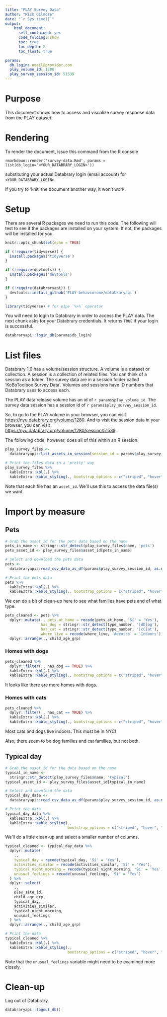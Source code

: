 ```yaml
---
title: "PLAY Survey Data"
author: "Rick Gilmore"
date: "`r Sys.time()`"
output: 
    html_document:
      self_contained: yes
      code_folding: show
      toc: true
      toc_depth: 2
      toc_float: true

params:
  db_login: email@provider.com
  play_volume_id: 1280
  play_survey_session_id: 51539
---
```


# Purpose

This document shows how to access and visualize survey response data from the PLAY dataset.

# Rendering

To render the document, issue this command from the R console

`rmarkdown::render('survey-data.Rmd', params = list(db_login='<YOUR_DATABRARY_LOGIN>'))`

substituting your actual Databrary login (email account) for `<YOUR_DATABRARY_LOGIN>`.

If you try to 'knit' the document another way, it won't work.

# Setup

There are several R packages we need to run this code.
The following will test to see if the packages are installed on your system.
If not, the packages will be installed for you.

```r
knitr::opts_chunk$set(echo = TRUE)

if (!require(tidyverse)) {
  install.packages('tidyverse')
}

if (!require(devtools)) {
  install.packages('devtools')
}

if (!require(databraryapi)) {
  devtools::install_github('PLAY-behaviorome/databraryapi')
}

library(tidyverse) # for pipe `%>%` operator
```

You will need to login to Databrary in order to access the PLAY data.
The next chunk asks for your Databrary credentials.
It returns `TRUE` if your login is successful.

```r
databraryapi::login_db(params$db_login)
```

# List files

Databrary 1.0 has a volume/session structure.
A volume is a dataset or collection.
A session is a collection of related files.
You can think of a session as a folder.
The survey data are in a session folder called 'KoBoToolbox Survey Data'.
Volumes and sessions have ID numbers that Databrary uses to access each.

The PLAY data release volume has an id of `r params$play_volume_id`.
The survey data session has a session id of `r params$play_survey_session_id`.

So, to go to the PLAY volume in your browser, you can visit <https://nyu.databrary.org/volume/1280>.
And to visit the session data in your browser, you can visit <https://nyu.databrary.org/volume/1280/session/51539>.

The following code, however, does all of this within an R session.

```r
play_survey_files <-
  databraryapi::list_assets_in_session(session_id = params$play_survey_session_id)

# Print the files data in a 'pretty' way
play_survey_files %>%
  kableExtra::kbl(.) %>%
  kableExtra::kable_styling(., bootstrap_options = c("striped", "hover", "condensed", "responsive")) 
```

Note that each file has an `asset_id`.
We'll use this to access the data file(s) we want.

# Import by measure

## Pets

```r
# Grab the asset_id for the pets data based on the name
pets_in_name <- stringr::str_detect(play_survey_files$name, 'pets')
pets_asset_id <- play_survey_files$asset_id[pets_in_name]

# Select and download the pets data
pets <-
  databraryapi::read_csv_data_as_df(params$play_survey_session_id, as.numeric(pets_asset_id))

# Print the pets data
pets %>%
  kableExtra::kbl(.) %>%
  kableExtra::kable_styling(., bootstrap_options = c("striped", "hover", "condensed", "responsive")) 
```

We can do a bit of clean-up here to see what families have pets and of what type.

```r
pets_cleaned <- pets %>%
  dplyr::mutate(., pets_at_home = recode(pets_at_home, 'Sí' = 'Yes'),
                has_dog = stringr::str_detect(type_number, '[dD]og'),
                has_cat = stringr::str_detect(type_number, '[cC]at'),
                where_live = recode(where_live, 'Adentro' = 'Indoors')) %>%
  dplyr::arrange(., child_age_grp)
```

### Homes with dogs

```r
pets_cleaned %>%
  dplyr::filter(., has_dog == TRUE) %>%
  kableExtra::kbl(.) %>%
  kableExtra::kable_styling(., bootstrap_options = c("striped", "hover", "condensed", "responsive")) 
```

It looks like there are more homes with dogs.

### Homes with cats

```r
pets_cleaned %>%
  dplyr::filter(., has_cat == TRUE) %>%
  kableExtra::kbl(.) %>%
  kableExtra::kable_styling(., bootstrap_options = c("striped", "hover", "condensed", "responsive")) 
```

Most cats and dogs live indoors.
This must be in NYC!

Also, there seem to be dog families and cat families, but not both.

## Typical day

```r
# Grab the asset_id for the data based on the name
typical_in_name <-
  stringr::str_detect(play_survey_files$name, 'typical')
typical_asset_id <- play_survey_files$asset_id[typical_in_name]

# Select and download the data
typical_day_data <-
  databraryapi::read_csv_data_as_df(params$play_survey_session_id, as.numeric(typical_asset_id))

# Print the data
typical_day_data %>%
  kableExtra::kbl(.) %>%
  kableExtra::kable_styling(.,
                            bootstrap_options = c("striped", "hover", "condensed", "responsive")) 
```

We'll do a little clean-up and select a smaller number of columns.

```r
typical_cleaned <- typical_day_data %>%
  dplyr::mutate(
    .,
    typical_day = recode(typical_day, 'Sí' = 'Yes'),
    activities_similar = recode(activities_similar, 'Sí' = 'Yes'),
    typical_night_morning = recode(typical_night_morning, 'Sí' = 'Yes'),
    unusual_feelings = recode(unusual_feelings, 'Sí' = 'Yes')
  ) %>%
  dplyr::select(
    .,
    play_site_id,
    child_age_grp,
    typical_day,
    activities_similar,
    typical_night_morning,
    unusual_feelings
  ) %>%
  dplyr::arrange(., child_age_grp)

# Print the data
typical_cleaned %>%
  kableExtra::kbl(.) %>%
  kableExtra::kable_styling(.,
                            bootstrap_options = c("striped", "hover", "condensed", "responsive")) 
```

Note that the `unusual_feelings` variable might need to be examined more closely.

# Clean-up

Log out of Databrary.

```r
databraryapi::logout_db()
```

